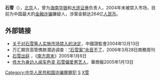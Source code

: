 '''石雪'''（{{bd|1963年||catIdx=S}}），[[北京|北京]]人，曾为[[海南华银|海南华银]]和[[大连证券|大连证券]]负责人，2004年末被禁入市场，目前为中国最大的[[金融诈骗|金融诈骗]]嫌疑人，涉案金额达264亿[[人民币|人民币]]。

==外部链接==
*[https://web.archive.org/web/20070927011856/http://www.csrc.gov.cn/n575458/n575742/n576176/2048725.html 关于对石雪等人实施市场禁入的决定]，中國證監會2004年12月13日
*万汇期货高管携款潜逃调查：[https://web.archive.org/web/20070203141748/http://businesswatch.com.cn/Html/econcmic/0632813140042543.html “石雪案”余音不了]，2006年3月28日商務周刊
*[http://www.nanfangdaily.com.cn/zm/20050106/jj/jjxw/200501060001.asp 石雪出庭] {{Wayback|url=http://www.nanfangdaily.com.cn/zm/20050106/jj/jjxw/200501060001.asp |date=20070126093119 }}，《[[南方周末|南方周末]]》2005年1月6日
*[https://web.archive.org/web/20070310135629/http://fun.huash.com/gb/fun/2005-01/13/content_1568472.htm 佟大为身边人闻车色变 石雪偏爱男艺人]，華商報2005年1月13日

[[Category:中华人民共和国诈骗罪罪犯|Category:中华人民共和国诈骗罪罪犯]]
[[Category:北京人|S]]
[[Category:石姓|X雪]]